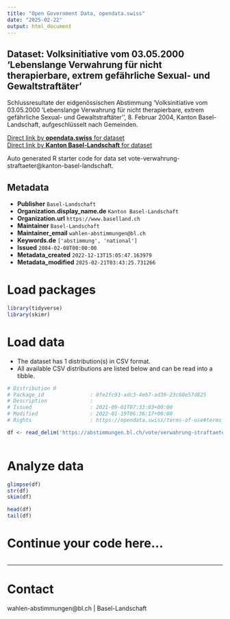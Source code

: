 ```yaml
---
title: "Open Government Data, opendata.swiss"
date: "2025-02-22"
output: html_document
---
```


## Dataset: Volksinitiative vom 03.05.2000 'Lebenslange Verwahrung für nicht therapierbare, extrem gefährliche Sexual- und Gewaltstraftäter'

Schlussresultate der eidgenössischen Abstimmung 'Volksinitiative vom 03.05.2000 'Lebenslange Verwahrung für nicht therapierbare, extrem gefährliche Sexual- und Gewaltstraftäter'', 8. Februar 2004, Kanton Basel-Landschaft, aufgeschlüsselt nach Gemeinden.

[Direct link by **opendata.swiss** for dataset](https://opendata.swiss/de/dataset/volksinitiative-vom-03-05-2000-lebenslange-verwahrung-fur-nicht-therapierbare-extrem-gefahrlich)<br>
[Direct link by **Kanton Basel-Landschaft** for dataset](https://abstimmungen.bl.ch/vote/verwahrung-straftaeter/data)

Auto generated R starter code for data set vote-verwahrung-straftaeter@kanton-basel-landschaft.

## Metadata

- **Publisher** `Basel-Landschaft`
- **Organization.display_name.de** `Kanton Basel-Landschaft`
- **Organization.url** `https://www.baselland.ch`
- **Maintainer** `Basel-Landschaft`
- **Maintainer_email** `wahlen-abstimmungen@bl.ch`
- **Keywords.de** `['abstimmung', 'national']`
- **Issued** `2004-02-08T00:00:00`
- **Metadata_created** `2022-12-13T15:05:47.163979`
- **Metadata_modified** `2025-02-21T03:43:25.731266`


# Load packages

```r

library(tidyverse)
library(skimr)

```

# Load data

-   The dataset has 1 distribution(s) in CSV format.
-   All available CSV distributions are listed below and can be read into a tibble.

```r

# Distribution 0
# Package_id               : 0fe2fc93-adc3-4eb7-ad39-23c60e57d825
# Description              : 
# Issued                   : 2021-09-01T07:33:03+00:00
# Modified                 : 2022-01-19T06:36:17+00:00
# Rights                   : https://opendata.swiss/terms-of-use#terms_by

df <- read_delim('https://abstimmungen.bl.ch/vote/verwahrung-straftaeter/data-csv')



```

# Analyze data

```r

glimpse(df)
str(df)
skim(df)

head(df)
tail(df)

```

# Continue your code here...

```r

```

------------------------------------------------------------------------

# Contact

wahlen-abstimmungen@bl.ch | Basel-Landschaft
